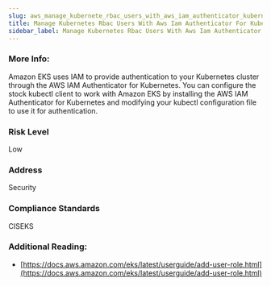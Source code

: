 ```yaml
---
slug: aws_manage_kubernete_rbac_users_with_aws_iam_authenticator_kubernetes
title: Manage Kubernetes Rbac Users With Aws Iam Authenticator For Kubernetes
sidebar_label: Manage Kubernetes Rbac Users With Aws Iam Authenticator For Kubernetes
---
```


### More Info:

Amazon EKS uses IAM to provide authentication to your Kubernetes cluster through the AWS IAM Authenticator for Kubernetes. You can configure the stock kubectl client to work with Amazon EKS by installing the AWS IAM Authenticator for Kubernetes and modifying your kubectl configuration file to use it for authentication.

### Risk Level

Low

### Address

Security

### Compliance Standards

CISEKS

### Additional Reading:

- [https://docs.aws.amazon.com/eks/latest/userguide/add-user-role.html](https://docs.aws.amazon.com/eks/latest/userguide/add-user-role.html) 

